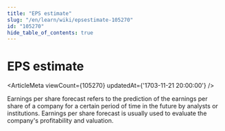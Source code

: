 ```yaml
---
title: "EPS estimate"
slug: "/en/learn/wiki/epsestimate-105270"
id: "105270"
hide_table_of_contents: true
---
```



# EPS estimate

<ArticleMeta viewCount={105270} updatedAt={'1703-11-21 20:00:00'} />

Earnings per share forecast refers to the prediction of the earnings per share of a company for a certain period of time in the future by analysts or institutions. Earnings per share forecast is usually used to evaluate the company's profitability and valuation.
